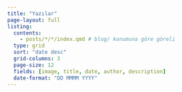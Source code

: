 ```yaml
---
title: "Yazılar"
page-layout: full
listing:
  contents:
    - posts/*/*/index.qmd # blog/ konumuna göre göreli
  type: grid
  sort: "date desc"
  grid-columns: 3
  page-size: 12
  fields: [image, title, date, author, description]
  date-format: "DD MMMM YYYY"
---
```

